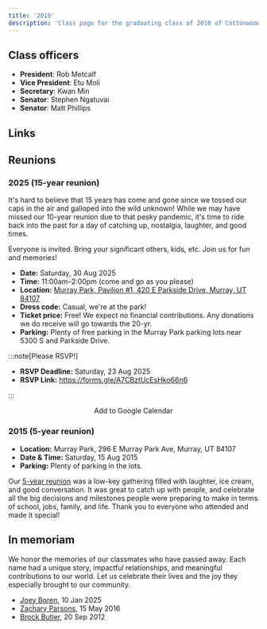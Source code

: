 ```yaml
---
title: '2010'
description: 'Class page for the graduating class of 2010 of Cottonwood High School.'
---
```


## Class officers

- **President**: Rob Metcalf
- **Vice President**: Etu Moli
- **Secretary**: Kwan Min
- **Senator**: Stephen Ngatuvai
- **Senator**: Matt Phillips

## Links


<CardGrid>
  <LinkCard
    title="Class of '10 Facebook"
    href="https://www.facebook.com/groups/1593435567598968"
    description="Public group, everyone welcome to join!"
  />
</CardGrid>

## Reunions

### 2025 (15-year reunion)
<Badge text="upcoming" variant="success"/>

It's hard to believe that 15 years has come and gone since we tossed our caps in the air and galloped into the wild unknown!
While we may have missed our 10-year reunion due to that pesky pandemic, it's time to ride back into the past for a day of catching up, nostalgia, laughter, and good times.

Everyone is invited. Bring your significant others, kids, etc. Join us for fun and memories!

- **Date:** Saturday, 30 Aug 2025
- **Time:** 11:00am–2:00pm (come and go as you please)
- **Location:** [Murray Park, Pavilion #1, 420 E Parkside Drive, Murray, UT 84107](https://maps.app.goo.gl/Z8MqSKSYZMC5c2eJ7)
- **Dress code:** Casual, we're at the park!
- **Ticket price:** Free! We expect no financial contributions. Any donations we do receive will go towards the 20-yr.
- **Parking:** Plenty of free parking in the Murray Park parking lots near 5300 S and Parkside Drive.

:::note[Please RSVP!]

  - **RSVP Deadline:** Saturday, 23 Aug 2025
  - **RSVP Link:** https://forms.gle/A7CBztUcEsHko66n6

:::

<div style="text-align: center">
  <LinkButton
    href="https://www.google.com/calendar/render?action=TEMPLATE&text=Cottonwood%2015-yr%20Reunion&dates=20250830T170000Z/20250830T200000Z&details=See%20https://alumni.cottonwoodhigh.school/classes/2010/%232025-15-year-reunion-&location=Murray%20Park,%20Pavilion%20%231,%20420%20E%20Parkside%20Drive,%20Murray,%20UT%2084107"
  >
    Add to Google Calendar
  </LinkButton>
</div>

### 2015 (5-year reunion)

- **Location:** Murray Park, 296 E Murray Park Ave, Murray, UT 84107
- **Date & Time:** Saturday, 15 Aug 2015
- **Parking:** Plenty of parking in the lots.

Our [5-year reunion](https://www.facebook.com/share/p/19p26KU8Kz/) was a low-key gathering filled with laughter, ice cream, and good conversation.
It was great to catch up with people, and celebrate all the big decisions and milestones people were preparing to make in terms of school, jobs, family, and life.
Thank you to everyone who attended and made it special!

## In memoriam

We honor the memories of our classmates who have passed away.
Each name had a unique story, impactful relationships, and meaningful contributions to our world.
Let us celebrate their lives and the joy they especially brought to our community.

* [Joey Boren](https://www.hullingermortuary.com/obituaries/joey-boren), 10 Jan 2025
* [Zachary Parsons](https://www.legacy.com/us/obituaries/saltlaketribune/name/zachary-parsons-obituary?id=17442212), 15 May 2016
* [Brock Butler](https://www.legacy.com/us/obituaries/saltlaketribune/name/brock-butler-obituary?id=14806477), 20 Sep 2012

